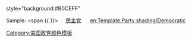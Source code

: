 style="background:#B0CEFF"<noinclude>

Sample:
<span {{ {{PAGENAME}} }}><span style="padding:1px 20px">[[民主党 (美国)|民主党]]</span></span>
[[Category:美国政党颜色模板]]
[[en:Template:Party shading/Democratic]]
</noinclude>
